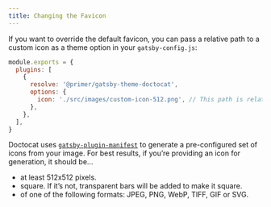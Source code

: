 ```yaml
---
title: Changing the Favicon
---
```


If you want to override the default favicon, you can pass a relative path to a custom icon as a theme option in your `gatsby-config.js`:

```js
module.exports = {
  plugins: [
    {
      resolve: '@primer/gatsby-theme-doctocat',
      options: {
        icon: './src/images/custom-icon-512.png', // This path is relative to the root of the site.
      },
    },
  ],
}
```

Doctocat uses [`gatsby-plugin-manifest`](https://www.gatsbyjs.org/packages/gatsby-plugin-manifest/) to generate a pre-configured set of icons from your image. For best results, if you’re providing an icon for generation, it should be…

- at least 512x512 pixels.
- square. If it’s not, transparent bars will be added to make it square.
- of one of the following formats: JPEG, PNG, WebP, TIFF, GIF or SVG.
